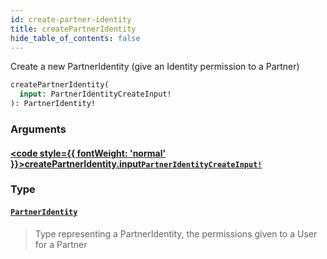 ```yaml
---
id: create-partner-identity
title: createPartnerIdentity
hide_table_of_contents: false
---
```








Create a new PartnerIdentity (give an Identity permission to a Partner)

```graphql
createPartnerIdentity(
  input: PartnerIdentityCreateInput!
): PartnerIdentity!
```


### Arguments

#### [<code style={{ fontWeight: 'normal' }}>createPartnerIdentity.<b>input</b></code>](#)<Bullet />[`PartnerIdentityCreateInput!`](/adminidentity/api/graphql-admin/reference/inputs/partner-identity-create-input) <Badge class="secondary" text="non-null"/> <Badge class="secondary" text="input"/>
> 
> 

### Type

#### [`PartnerIdentity`](/adminidentity/api/graphql-admin/reference/objects/partner-identity) <Badge class="secondary" text="object"/>
> Type representing a PartnerIdentity, the permissions given to a User for a Partner
> 





